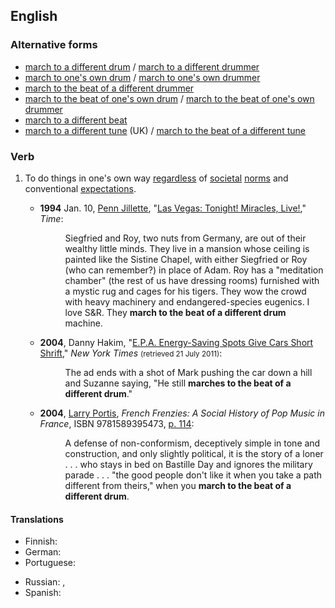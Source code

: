 ==English==

===Alternative forms===
* [[march to a different drum]] / [[march to a different drummer]]
* [[march to one's own drum]] / [[march to one's own drummer]]
* [[march to the beat of a different drummer]]
* [[march to the beat of one's own drum]] / [[march to the beat of one's own drummer]]
* [[march to a different beat]]
* [[march to a different tune]] (UK) / [[march to the beat of a different tune]]

===Verb===
{{head|en|verb|head=[[march]] [[to]] [[the]] [[beat]] [[of]] [[a]] [[different]] [[drum]]}}

# {{context|idiomatic|lang=en}} To do things in one's own way [[regardless]] of [[societal]] [[norm]]s and conventional [[expectation]]s.
#* '''1994''' Jan. 10, [[w:Penn Jillette|Penn Jillette]], "[http://www.time.com/time/magazine/article/0,9171,979954,00.html Las Vegas: Tonight! Miracles, Live!]," ''Time'':
#*: Siegfried and Roy, two nuts from Germany, are out of their wealthy little minds. They live in a mansion whose ceiling is painted like the Sistine Chapel, with either Siegfried or Roy (who can remember?) in place of Adam. Roy has a "meditation chamber" (the rest of us have dressing rooms) furnished with a mystic rug and cages for his tigers. They wow the crowd with heavy machinery and endangered-species eugenics. I love S&R. They '''march to the beat of a different drum''' machine.
#* '''2004''', Danny Hakim, "[http://www.nytimes.com/2004/06/25/business/media/25adco.html/ E.P.A. Energy-Saving Spots Give Cars Short Shrift]," ''New York Times'' <small>(retrieved 21 July 2011)</small>:
#*: The ad ends with a shot of Mark pushing the car down a hill and Suzanne saying, "He still '''marches to the beat of a different drum'''."
#* '''2004''', [[w:Larry Portis|Larry Portis]], ''French Frenzies: A Social History of Pop Music in France'', ISBN 9781589395473, [http://books.google.ca/books?id=QNi4KH0yYYgC&q=%22you%20march%20to%20the%20beat%22&f=false#v=snippet&q=%22you%20march%20to%20the%20beat%22&f=false p. 114]:
#*: A defense of non-conformism, deceptively simple in tone and construction, and only slightly political, it is the story of a loner . . . who stays in bed on Bastille Day and ignores the military parade . . . "the good people don't like it when you take a path different from theirs," when you '''march to the beat of a different drum'''.

====Translations====
{{trans-top|to do things unconventionally}}
* Finnish: {{t-|fi|kulkea omia polkujaan}}
* German: {{t-|de|aus der Reihe tanzen}}
* Portuguese: {{tø|pt|[[fazer]] [[as]] [[coisas]] [[do]] [[seu]] [[jeito]]}}
{{trans-mid}}
* Russian: {{t-|ru|идти своим путём|tr=idtí svoím putjóm|sc=Cyrl}}, {{t-|ru|идти не в ногу с другими|tr=idtí  ne v nógu s drugími|sc=Cyrl}}
* Spanish: {{t-|es|marchar al ritmo de un diferente tambor}}
{{trans-bottom}}